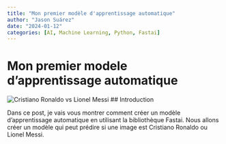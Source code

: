 ```yaml
---
title: "Mon premier modèle d'apprentissage automatique"
author: "Jason Suárez"
date: "2024-01-12"
categories: [AI, Machine Learning, Python, Fastai]
---
```


# Mon premier modele d'apprentissage automatique

![Cristiano Ronaldo vs Lionel Messi](goat.jpg)
## Introduction

Dans ce post, je vais vous montrer comment créer un modèle d'apprentissage automatique en utilisant la bibliothèque Fastai. Nous allons créer un modèle qui peut prédire si une image est Cristiano Ronaldo ou Lionel Messi.
